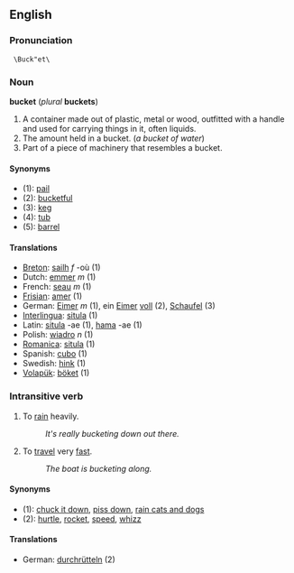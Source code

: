==English==
=== Pronunciation===
  \Buck"et\

=== Noun ===
'''bucket''' (''plural'' '''buckets''')

#A container made out of plastic, metal or wood, outfitted with a handle and used for carrying things in it, often liquids.
#The amount held in a bucket. (''a bucket of water'')
#Part of a piece of machinery that resembles a bucket.

====Synonyms====
*(1): [[pail]]
*(2): [[bucketful]]
*(3): [[keg]]
*(4): [[tub]]
*(5): [[barrel]]

====Translations====
*[[Breton]]: [[sailh]] ''f'' -où (1)
*Dutch: [[emmer]] ''m'' (1)
*French: [[seau]] ''m'' (1)
*[[Frisian]]: [[amer]] (1)
*German: [[Eimer]] ''m'' (1), ein [[Eimer]] [[voll]] (2), [[Schaufel]] (3)
*[[Interlingua]]: [[situla]] (1)
*Latin: [[situla]] -ae (1), [[hama]] -ae (1)
*Polish: [[wiadro]] ''n'' (1)
*[[Romanica]]: [[situla]] (1)
*Spanish: [[cubo]] (1)
*Swedish: [[hink]] (1)
*[[Volapük]]: [[böket]] (1)

=== Intransitive verb ===

#To [[rain]] heavily.
#:''It's really bucketing down out there.''
#To [[travel]] very [[fast]].
#:''The boat is bucketing along.''

====Synonyms====
*(1): [[chuck it down]], [[piss down]], [[rain cats and dogs]]
*(2): [[hurtle]], [[rocket]], [[speed]], [[whizz]]

====Translations====
*German: [[durchrütteln]] (2)